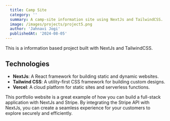 ```yaml
---
  title: Camp Site
  category: ''
  summary: A camp-site information site using NextJs and TailwindCSS.
  image: /images/projects/project5.png
  author: 'Jahnavi Jogi'
  publishedAt: '2024-08-05'
---
```


This is a information based project built with NextJs and TailwindCSS.


## Technologies

- **NextJs**: A React framework for building static and dynamic websites.
- **Tailwind CSS**: A utility-first CSS framework for building custom designs.
- **Vercel**: A cloud platform for static sites and serverless functions.


This portfolio website is a great example of how you can build a full-stack application with NextJs and Stripe. By integrating the Stripe API with NextJs, you can create a seamless experience for your customers to explore securely and efficiently.
